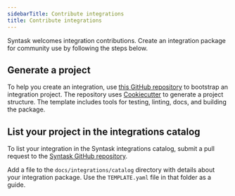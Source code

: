 ```yaml
---
sidebarTitle: Contribute integrations
title: Contribute integrations
---
```


Syntask welcomes integration contributions.
Create an integration package for community use by following the steps below.

## Generate a project

To help you create an integration, use [this GitHub repository](https://github.com/synopkg/syntask-collection-template#quickstart) to bootstrap an integration project. 
The repository uses [Cookiecutter](https://cookiecutter.readthedocs.io/) to generate a project structure. 
The template includes tools for testing, linting, docs, and building the package.

## List your project in the integrations catalog

To list your integration in the Syntask integrations catalog, submit a pull request to the [Syntask GitHub repository](https://github.com/synopkg/syntask).

Add a file to the `docs/integrations/catalog` directory with details about your integration package. 
Use the `TEMPLATE.yaml` file in that folder as a guide.